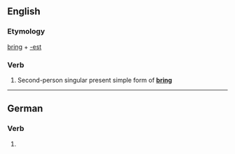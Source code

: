 ==English==

===Etymology===
[[bring]] + [[-est]]

===Verb===
{{infl|en|verb form}}

# {{archaic}} Second-person singular present simple form of '''[[bring]]'''

----
==German==
===Verb===
{{infl|de}}

# {{de-verb form of|bringen|2|s|k1}}
{{rfc-auto}}